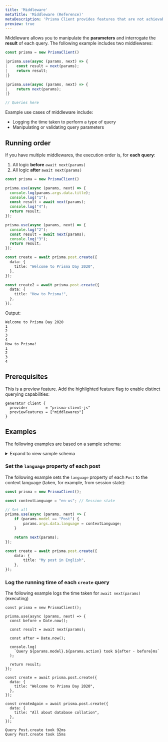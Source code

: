 ```yaml
---
title: 'Middleware'
metaTitle: 'Middleware (Reference)'
metaDescription: 'Prisma Client provides features that are not achievable with relational databases. These features are referred to as "polyfills" and explained on this page.'
preview: true
---
```


<TopBlock>

Middleware allows you to manipulate the **parameters** and interrogate the **result** of each query. The following example includes two middlewares:

```ts
const prisma = new PrismaClient()

|prisma.use(async (params, next) => {
|    const result = next(params);
|    return result;
|}

|prisma.use(async (params, next) => {
|    return next(params);
|}

// Queries here
```

Example use cases of middleware include:

* Logging the time taken to perform a type of query
* Manipulating or validating query parameters

</TopBlock>

## Running order

If you have multiple middlewares, the execution order is, for **each query**:

1. All logic **before** `await next(params)` 
2. All logic **after** `await next(params)`

```ts
const prisma = new PrismaClient()

prisma.use(async (params, next) => {
  console.log(params.args.data.title);
  console.log("1");
  const result = await next(params);
  console.log("4");
  return result;
});

prisma.use(async (params, next) => {
  console.log("2");
  const result = await next(params);
  console.log("3");
  return result;
});

const create = await prisma.post.create({
  data: {
    title: "Welcome to Prisma Day 2020",
  },
});

const create2 = await prisma.post.create({
  data: {
    title: "How to Prisma!",
  },
});
```

Output:

```no-lines
Welcome to Prisma Day 2020
1
2
3
4
How to Prisma!
1
2
3
4
```

## Prerequisites

This is a preview feature. Add the highlighted feature flag to enable distinct querying capabilities:

```prisma
generator client {
  provider        = "prisma-client-js"
  previewFeatures = ["middlewares"]
}
```

## Examples

The following examples are based on a sample schema:

<details><summary>Expand to view sample schema</summary>

```prisma
generator client {
  provider             = "prisma-client-js"
  experimentalFeatures = ["middlewares"]
}

datasource db {
  provider = "mysql"
  url      = env("DATABASE_URL")
}

model Post {
  authorId  Int?
  content   String?
  id        Int     @default(autoincrement()) @id
  published Boolean @default(false)
  title     String
  user      User?   @relation(fields: [authorId], references: [id])
  language  String?

  @@index([authorId], name: "authorId")
}

model User {
  email           String  @unique
  id              Int     @default(autoincrement()) @id
  name            String?
  posts           Post[]
  extendedProfile Json?
  role            Role    @default(USER)
}

enum Role {
  ADMIN
  USER
  MODERATOR
}
```

</details>

### Set the `language` property of each post

The following example sets the `language` property of each `Post` to the context language (taken, for example, from session state):

```ts
const prisma = new PrismaClient();

const contextLanguage = "en-us"; // Session state

// Set all 
prisma.use(async (params, next) => {
    if (params.model == "Post") {
        params.args.data.language = contextLanguage;
    }

    return next(params);
});

const create = await prisma.post.create({
    data: {
        title: "My post in English",
    },
});
```

### Log the running time of each `create` query

The following example logs the time taken for `await next(params)` (executing)

```
const prisma = new PrismaClient();

prisma.use(async (params, next) => {
  const before = Date.now();

  const result = await next(params);

  const after = Date.now();

  console.log(
    `Query ${params.model}.${params.action} took ${after - before}ms`
  );

  return result;
});

const create = await prisma.post.create({
  data: {
    title: "Welcome to Prisma Day 2020",
  },
});

const createAgain = await prisma.post.create({
  data: {
    title: "All about database collation",
  },
});
```

```no-lines
Query Post.create took 92ms
Query Post.create took 15ms
```
